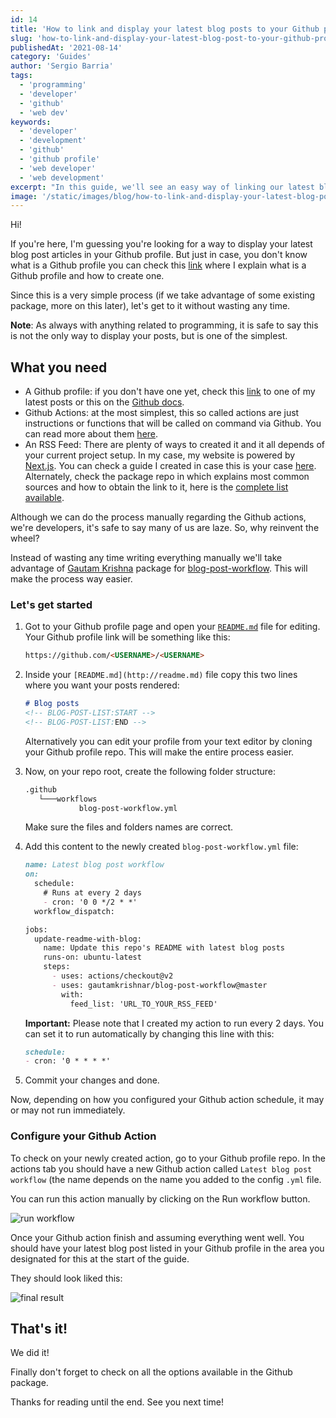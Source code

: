 ```yaml
---
id: 14
title: 'How to link and display your latest blog posts to your Github profile'
slug: 'how-to-link-and-display-your-latest-blog-post-to-your-github-profile'
publishedAt: '2021-08-14'
category: 'Guides'
author: 'Sergio Barria'
tags:
  - 'programming'
  - 'developer'
  - 'github'
  - 'web dev'
keywords:
  - 'developer'
  - 'development'
  - 'github'
  - 'github profile'
  - 'web developer'
  - 'web development'
excerpt: "In this guide, we'll see an easy way of linking our latest blog posts to our Github profile using a 3rd party package."
image: '/static/images/blog/how-to-link-and-display-your-latest-blog-post-to-your-github-profile/main-image.png'
---
```


Hi!

If you're here, I'm guessing you're looking for a way to display your latest blog post articles in your Github profile. But just in case, you don't know what is a Github profile you can check this [link](https://www.sergiobarria.com/blog/how-to-create-and-edit-your-github-profile) where I explain what is a Github profile and how to create one.

Since this is a very simple process (if we take advantage of some existing package, more on this later), let's get to it without wasting any time.

**Note**: As always with anything related to programming, it is safe to say this is not the only way to display your posts, but is one of the simplest.

## What you need

- A Github profile:  if you don't have one yet, check this [link](https://www.sergiobarria.com/blog/how-to-create-and-edit-your-github-profile) to one of my latest posts or this on the [Github docs](https://docs.github.com/en/github/setting-up-and-managing-your-github-profile/customizing-your-profile/about-your-profile).
- Github Actions: at the most simplest, this so called actions are just instructions or functions that will be called on command via Github. You can read more about them [here](https://docs.github.com/en/actions/learn-github-actions/introduction-to-github-actions).
- An RSS Feed: There are plenty of ways to created it and it all depends of your current project setup. In my case, my website is powered by [Next.js](https://nextjs.org/). You can check a guide I created in case this is your case [here](https://www.sergiobarria.com/blog/how-to-add-rss-feed-to-next-js-site). Alternately, check the package repo in which explains most common sources and how to obtain the link to it, here is the [complete list available](https://github.com/gautamkrishnar/blog-post-workflow#popular-sources).

Although we can do the process manually regarding the Github actions, we're developers, it's safe to say many of us are laze. So, why reinvent  the wheel?

Instead of wasting any time writing everything manually we'll take advantage of [Gautam Krishna](https://github.com/gautamkrishnar/blog-post-workflow) package for [blog-post-workflow](https://github.com/gautamkrishnar/blog-post-workflow). This will make the process way easier.

### Let's get started

1. Got to your Github profile page and open your [`README.md`](http://readme.md) file for editing. Your Github profile link will be something like this:

    ```markdown
    https://github.com/<USERNAME>/<USERNAME>
    ```

2. Inside your `[README.md](http://readme.md)` file copy this two lines where you want your posts rendered: 

    ```markdown
    # Blog posts
    <!-- BLOG-POST-LIST:START -->
    <!-- BLOG-POST-LIST:END -->
    ```

    Alternatively you can edit your profile from your text editor by cloning your Github profile repo. This will make the entire process easier.

3. Now, on your repo root, create the following folder structure:

    ```markdown
    .github 
       └───workflows
                blog-post-workflow.yml
    ```

    Make sure the files and folders names are correct.

4. Add this content to the newly created `blog-post-workflow.yml` file:

    ```markdown
    name: Latest blog post workflow
    on:
      schedule:
        # Runs at every 2 days
        - cron: '0 0 */2 * *'
      workflow_dispatch:

    jobs:
      update-readme-with-blog:
        name: Update this repo's README with latest blog posts
        runs-on: ubuntu-latest
        steps:
          - uses: actions/checkout@v2
          - uses: gautamkrishnar/blog-post-workflow@master
            with:
              feed_list: 'URL_TO_YOUR_RSS_FEED'
    ```

    **Important:** Please note that I created my action to run every 2 days. You can set it to run automatically by changing this line with this:

    ```markdown
    schedule:
    - cron: '0 * * * *'
    ```

5. Commit your changes and done.

Now, depending on how you configured your Github action schedule, it may or may not run immediately. 

### Configure your Github Action

To check on your newly created action, go to your Github profile repo. In the actions tab you should have a new Github action called `Latest blog post workflow` (the name depends on the name you added to the config `.yml` file.

You can run this action manually by clicking on the Run workflow button.

<Image
  src="/static/images/blog/how-to-link-and-display-your-latest-blog-post-to-your-github-profile/run-workflow.png"
  width={385}
  height={183}
  alt='run workflow'
  priority
/>

Once your Github action finish and assuming everything went well. You should have your latest blog post listed in your Github profile in the area you designated for this at the start of the guide.

They should look liked this: 

<Image
  src="/static/images/blog/how-to-link-and-display-your-latest-blog-post-to-your-github-profile/final-result.png"
  width={555}
  height={204}
  alt='final result'
  priority
/>



## That's it!

We did it! 

Finally don't forget to check on all the options available in the Github package.

Thanks for reading until the end. See you next time!